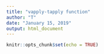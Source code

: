 ```yaml
---
title: "vapply-tapply function"
author: "T"
date: "January 15, 2019"
output: html_document
---
```


```r
knitr::opts_chunk$set(echo = TRUE)
```

